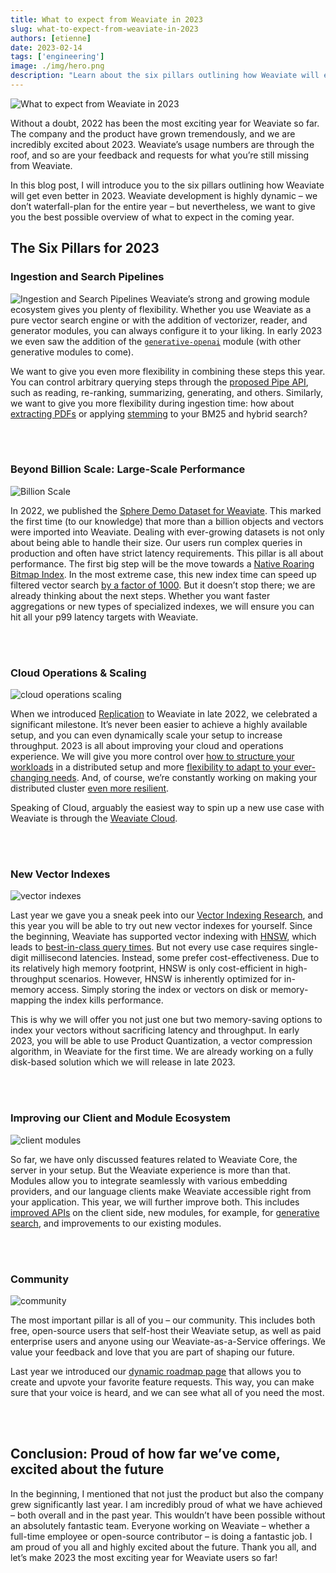 ```yaml
---
title: What to expect from Weaviate in 2023
slug: what-to-expect-from-weaviate-in-2023
authors: [etienne]
date: 2023-02-14
tags: ['engineering']
image: ./img/hero.png
description: "Learn about the six pillars outlining how Weaviate will evolve in 2023."
---
```

![What to expect from Weaviate in 2023](./img/hero.png)

Without a doubt, 2022 has been the most exciting year for Weaviate so far. The company and the product have grown tremendously, and we are incredibly excited about 2023. Weaviate’s usage numbers are through the roof, and so are your feedback and requests for what you’re still missing from Weaviate.

<!-- truncate -->

In this blog post, I will introduce you to the six pillars outlining how Weaviate will get even better in 2023. Weaviate development is highly dynamic – we don’t waterfall-plan for the entire year – but nevertheless, we want to give you the best possible overview of what to expect in the coming year.

## The Six Pillars for 2023

### Ingestion and Search Pipelines
![Ingestion and Search Pipelines](./img/search-pipeline.png)
Weaviate’s strong and growing module ecosystem gives you plenty of flexibility. Whether you use Weaviate as a pure vector search engine or with the addition of vectorizer, reader, and generator modules, you can always configure it to your liking. In early 2023 we even saw the addition of the [`generative-openai`](/developers/weaviate/model-providers/openai/generative) module (with other generative modules to come).

We want to give you even more flexibility in combining these steps this year. You can control arbitrary querying steps through the [proposed Pipe API](https://github.com/weaviate/weaviate/issues/2560), such as reading, re-ranking, summarizing, generating, and others. Similarly, we want to give you more flexibility during ingestion time: how about [extracting PDFs](https://github.com/weaviate/weaviate/issues/2509) or applying [stemming](https://github.com/weaviate/weaviate/issues/2439) to your BM25 and hybrid search?

<br></br>

### Beyond Billion Scale: Large-Scale Performance
![Billion Scale](./img/billion-scale.png)

In 2022, we published the [Sphere Demo Dataset for Weaviate](/blog/sphere-dataset-in-weaviate). This marked the first time (to our knowledge) that more than a billion objects and vectors were imported into Weaviate. Dealing with ever-growing datasets is not only about being able to handle their size. Our users run complex queries in production and often have strict latency requirements. This pillar is all about performance. The first big step will be the move towards a [Native Roaring Bitmap Index](https://github.com/weaviate/weaviate/issues/2511). In the most extreme case, this new index time can speed up filtered vector search [by a factor of 1000](https://twitter.com/etiennedi/status/1621180981519458305).  But it doesn’t stop there; we are already thinking about the next steps. Whether you want faster aggregations or new types of specialized indexes, we will ensure you can hit all your p99 latency targets with Weaviate.

<br></br>

### Cloud Operations & Scaling
![cloud operations scaling](./img/cloud-operations-scaling.png)

When we introduced [Replication](/developers/weaviate/concepts/replication-architecture) to Weaviate in late 2022, we celebrated a significant milestone. It’s never been easier to achieve a highly available setup, and you can even dynamically scale your setup to increase throughput. 2023 is all about improving your cloud and operations experience. We will give you more control over [how to structure your workloads](https://github.com/weaviate/weaviate/issues/2586) in a distributed setup and more [flexibility to adapt to your ever-changing needs](https://github.com/weaviate/weaviate/issues/2228). And, of course, we’re constantly working on making your distributed cluster [even more resilient](https://github.com/weaviate/weaviate/issues/2405).

Speaking of Cloud, arguably the easiest way to spin up a new use case with Weaviate is through the [Weaviate Cloud](/pricing).

<br></br>

### New Vector Indexes
![vector indexes](./img/vector-indexes.png)

Last year we gave you a sneak peek into our [Vector Indexing Research](/blog/ann-algorithms-vamana-vs-hnsw), and this year you will be able to try out new vector indexes for yourself. Since the beginning, Weaviate has supported vector indexing with [HNSW](/developers/weaviate/concepts/vector-index), which leads to [best-in-class query times](/developers/weaviate/benchmarks/ann). But not every use case requires single-digit millisecond latencies. Instead, some prefer cost-effectiveness. Due to its relatively high memory footprint, HNSW is only cost-efficient in high-throughput scenarios. However, HNSW is inherently optimized for in-memory access. Simply storing the index or vectors on disk or memory-mapping the index kills performance.

This is why we will offer you not just one but two memory-saving options to index your vectors without sacrificing latency and throughput. In early 2023, you will be able to use Product Quantization, a vector compression algorithm, in Weaviate for the first time. We are already working on a fully disk-based solution which we will release in late 2023.

<br></br>

### Improving our Client and Module Ecosystem
![client modules](./img/client-modules.png)

So far, we have only discussed features related to Weaviate Core, the server in your setup. But the Weaviate experience is more than that. Modules allow you to integrate seamlessly with various embedding providers, and our language clients make Weaviate accessible right from your application. This year, we will further improve both. This includes [improved APIs](https://github.com/weaviate/weaviate-python-client/issues/205) on the client side, new modules, for example, for [generative search](/developers/weaviate/model-providers/openai/generative), and improvements to our existing modules.

<br></br>

### Community
![community](./img/community.png)

The most important pillar is all of you – our community. This includes both free, open-source users that self-host their Weaviate setup, as well as paid enterprise users and anyone using our Weaviate-as-a-Service offerings. We value your feedback and love that you are part of shaping our future.

Last year we introduced our [dynamic roadmap page](/developers/weaviate/roadmap) that allows you to create and upvote your favorite feature requests. This way, you can make sure that your voice is heard, and we can see what all of you need the most.

<br></br>

## Conclusion: Proud of how far we’ve come, excited about the future
In the beginning, I mentioned that not just the product but also the company grew significantly last year. I am incredibly proud of what we have achieved – both overall and in the past year. This wouldn’t have been possible without an absolutely fantastic team. Everyone working on Weaviate – whether a full-time employee or open-source contributor – is doing a fantastic job. I am proud of you all and highly excited about the future. Thank you all, and let’s make 2023 the most exciting year for Weaviate users so far!

<br></br>


<WhatNext />
